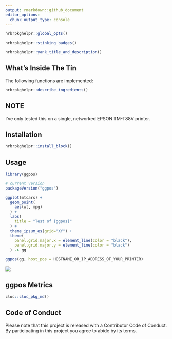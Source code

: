```yaml
---
output: rmarkdown::github_document
editor_options: 
  chunk_output_type: console
---
```

```r
hrbrpkghelpr::global_opts()
```

```r
hrbrpkghelpr::stinking_badges()
```

```r
hrbrpkghelpr::yank_title_and_description()
```

## What's Inside The Tin

The following functions are implemented:

```r
hrbrpkghelpr::describe_ingredients()
```

## NOTE

I've only tested this on a single, networked EPSON TM-T88V printer.

## Installation

```r
hrbrpkghelpr::install_block()
```

## Usage

```r
library(ggpos)

# current version
packageVersion("ggpos")

```

```r
ggplot(mtcars) +
  geom_point(
    aes(wt, mpg)
  ) +
  labs(
    title = "Test of {ggpos}"
  ) +
  theme_ipsum_es(grid="XY") +
  theme(
    panel.grid.major.x = element_line(color = "black"),
    panel.grid.major.y = element_line(color = "black")
  ) -> gg

ggpos(gg, host_pos = HOSTNAME_OR_IP_ADDRESS_OF_YOUR_PRINTER)
```

![](man/figures/IMG_0217.png)

## ggpos Metrics

```r
cloc::cloc_pkg_md()
```

## Code of Conduct

Please note that this project is released with a Contributor Code of Conduct. 
By participating in this project you agree to abide by its terms.
